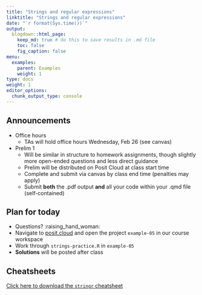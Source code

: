 ```yaml
---
title: "Strings and regular expressions"
linktitle: "Strings and regular expressions"
date: "`r format(Sys.time())`"
output:
  blogdown::html_page:
    keep_md: true # do this to save results in .md file
    toc: false
    fig_caption: false
menu:
  examples:
    parent: Examples
    weight: 1
type: docs
weight: 1
editor_options:
  chunk_output_type: console
---
```


## Announcements
- Office hours
  - TAs will hold office hours Wednesday, Feb 26 (see canvas)
- Prelim 1
  - Will be similar in structure to homework assignments, though slightly more open-ended questions and less direct guidance
  - Prelim will be distributed on Posit Cloud at class start time
  - Complete and submit via canvas by class end time (penalties may apply)
  - Submit **both** the .pdf output **and** all your code within your .qmd file (self-contained)


## Plan for today
- Questions? :raising_hand_woman:
- Navigate to [posit.cloud](http://posit.cloud) and open the project `example-05` in our course workspace
- Work through `strings-practice.R` in `example-05`
- **Solutions** will be posted after class


## Cheatsheets

[Click here to download the `stringr` cheatsheet](https://rstudio.github.io/cheatsheets/strings.pdf)
